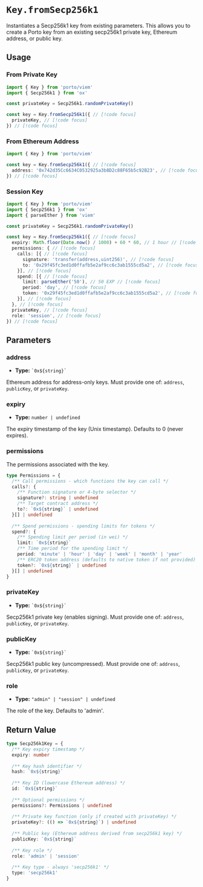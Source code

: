 # `Key.fromSecp256k1`

Instantiates a Secp256k1 key from existing parameters. This allows you to create a Porto key from an existing secp256k1 private key, Ethereum address, or public key.

## Usage

### From Private Key

```ts twoslash
import { Key } from 'porto/viem'
import { Secp256k1 } from 'ox'

const privateKey = Secp256k1.randomPrivateKey()

const key = Key.fromSecp256k1({ // [!code focus]
  privateKey, // [!code focus]
}) // [!code focus]
```

### From Ethereum Address

```ts twoslash
import { Key } from 'porto/viem'

const key = Key.fromSecp256k1({ // [!code focus]
  address: '0x742d35Cc6634C0532925a3b8D2c88F65b5c92B23', // [!code focus]
}) // [!code focus]
```

### Session Key

```ts twoslash
import { Key } from 'porto/viem'
import { Secp256k1 } from 'ox'
import { parseEther } from 'viem'

const privateKey = Secp256k1.randomPrivateKey()

const key = Key.fromSecp256k1({ // [!code focus]
  expiry: Math.floor(Date.now() / 1000) + 60 * 60, // 1 hour // [!code focus]
  permissions: { // [!code focus]
    calls: [{ // [!code focus]
      signature: 'transfer(address,uint256)', // [!code focus]
      to: '0x29f45fc3ed1d0ffafb5e2af9cc6c3ab1555cd5a2', // [!code focus]
    }], // [!code focus]
    spend: [{ // [!code focus]
      limit: parseEther('50'), // 50 EXP // [!code focus]
      period: 'day', // [!code focus]
      token: '0x29f45fc3ed1d0ffafb5e2af9cc6c3ab1555cd5a2', // [!code focus]
    }], // [!code focus]
  }, // [!code focus]
  privateKey, // [!code focus]
  role: 'session', // [!code focus]
}) // [!code focus]
```

## Parameters

### address

- **Type:** `` `0x${string}` `` 

Ethereum address for address-only keys. Must provide one of: `address`, `publicKey`, or `privateKey`.

### expiry

- **Type:** `number | undefined`

The expiry timestamp of the key (Unix timestamp). Defaults to 0 (never expires).

### permissions

The permissions associated with the key.

```ts
type Permissions = {
  /** Call permissions - which functions the key can call */
  calls?: {
    /** Function signature or 4-byte selector */
    signature?: string | undefined
    /** Target contract address */
    to?: `0x${string}` | undefined
  }[] | undefined
  
  /** Spend permissions - spending limits for tokens */
  spend?: {
    /** Spending limit per period (in wei) */
    limit: `0x${string}`
    /** Time period for the spending limit */
    period: 'minute' | 'hour' | 'day' | 'week' | 'month' | 'year'
    /** ERC20 token address (defaults to native token if not provided) */
    token?: `0x${string}` | undefined
  }[] | undefined
}
```

### privateKey

- **Type:** `` `0x${string}` `` 

Secp256k1 private key (enables signing). Must provide one of: `address`, `publicKey`, or `privateKey`.

### publicKey

- **Type:** `` `0x${string}` `` 

Secp256k1 public key (uncompressed). Must provide one of: `address`, `publicKey`, or `privateKey`.

### role

- **Type:** `"admin" | "session" | undefined`

The role of the key. Defaults to 'admin'.

## Return Value

```ts
type Secp256k1Key = {
  /** Key expiry timestamp */
  expiry: number
  
  /** Key hash identifier */
  hash: `0x${string}`
  
  /** Key ID (lowercase Ethereum address) */
  id: `0x${string}`
  
  /** Optional permissions */
  permissions?: Permissions | undefined
  
  /** Private key function (only if created with privateKey) */
  privateKey?: (() => `0x${string}`) | undefined
  
  /** Public key (Ethereum address derived from secp256k1 key) */
  publicKey: `0x${string}`
  
  /** Key role */
  role: 'admin' | 'session'
  
  /** Key type - always 'secp256k1' */
  type: 'secp256k1'
}
```

